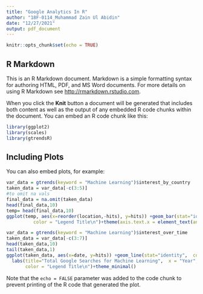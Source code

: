 ```yaml
---
title: "Google Analytics In R"
author: "18F-0114_Muhammad Zain Ul Abidin"
date: "12/27/2021"
output: pdf_document
---
```


```r
knitr::opts_chunk$set(echo = TRUE)
```

## R Markdown

This is an R Markdown document. Markdown is a simple formatting syntax for authoring HTML, PDF, and MS Word documents. For more details on using R Markdown see <http://rmarkdown.rstudio.com>.

When you click the **Knit** button a document will be generated that includes both content as well as the output of any embedded R code chunks within the document. You can embed an R code chunk like this:

```r
library(ggplot2)
library(scales)
library(gtrendsR)
```



## Including Plots

You can also embed plots, for example:

```r
var_data = gtrends(keyword = "Machine Learning")$interest_by_country
taken_data = var_data[-c(3:5)]
#to omit na vals
final_data = na.omit(taken_data)
head(final_data,10)
temp= head(final_data,10)
ggplot(temp, aes(x=reorder(location,-hits), y=hits)) +geom_bar(stat="identity",fill="steelblue")+ labs(x = "geoName", y = "Machine learning",
          color = "Legend Title\n")+theme(axis.text.x = element_text(angle = 90))
```

```r

var_data = gtrends(keyword = "Machine Learning")$interest_over_time
taken_data = var_data[-c(3:7)]
head(taken_data,10)
tail(taken_data,1)
ggplot(taken_data, aes(x=date, y=hits)) +geom_line(stat="identity",  color="steelblue")+ 
  labs(title="Total Google Searches for Machine Learning",  x = "Year",   y = "Total Count",  
       color = "Legend Title\n")+theme_minimal()

```


Note that the `echo = FALSE` parameter was added to the code chunk to prevent printing of the R code that generated the plot.
